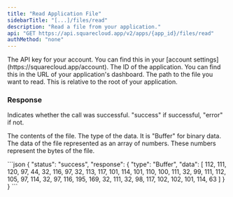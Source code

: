 ```yaml
---
title: "Read Application File"
sidebarTitle: "[...]/files/read"
description: "Read a file from your application."
api: "GET https://api.squarecloud.app/v2/apps/{app_id}/files/read"
authMethod: "none"
---
```


<ParamField header="Authorization" type="string" placeholder="API KEY" required>
  The API key for your account. You can find this in your [account settings](https://squarecloud.app/account).
</ParamField>

<ParamField path="app_id" type="string" placeholder="Application ID" required>
  The ID of the application. You can find this in the URL of your application's dashboard.
</ParamField>

<ParamField query="path" type="string" placeholder="Example: src/index.js" required>
  The path to the file you want to read. This is relative to the root of your application.
</ParamField>

### Response

<ResponseField name="status" type="string">
  Indicates whether the call was successful. "success" if successful, "error" if not.
</ResponseField>
<ResponseField name="response" type="object">

The contents of the file.
<Expandable title="Toggle object">
<ResponseField name="type" type="string">
  The type of the data. It is "Buffer" for binary data.
</ResponseField>
<ResponseField name="data" type="array">
  The data of the file represented as an array of numbers. These numbers represent the bytes of the file.
</ResponseField>
</Expandable>
</ResponseField>

<ResponseExample>
```json
{
    "status": "success",
    "response": {
        "type": "Buffer",
        "data": [
            112,
            111,
            120,
            97,
            44,
            32,
            116,
            97,
            32,
            113,
            117,
            101,
            114,
            101,
            110,
            100,
            111,
            32,
            99,
            111,
            112,
            105,
            97,
            114,
            32,
            97,
            116,
            195,
            169,
            32,
            111,
            32,
            98,
            117,
            102,
            102,
            101,
            114,
            63
        ]
    }
}
```
</ResponseExample>